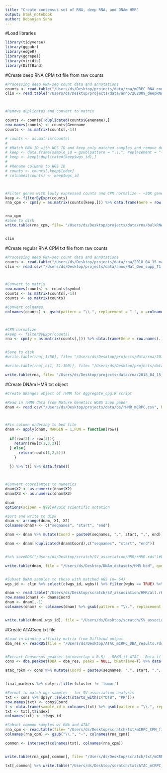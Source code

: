 ```yaml
---
title: "Create consensus set of RNA, deep RNA, and DNAm HMR"
output: html_notebook
author: Debanjan Saha
---
```

#Load libraries
```r
library(tidyverse)
library(ggpubr)
library(edgeR)
library(ggrepel)
library(viridis)
library(DiffBind)


```

#Create deep RNA CPM txt file from raw counts
```r
#Processing deep RNA-seq count data and annotations
counts <- read.table("/Users/ds/Desktop/projects/data/rna/mCRPC_RNA_counts_genename.txt", header = T)
clin <- read.table("/Users/ds/Desktop/projects/data/anno/202009_deepRNAseq_sample_full.txt", header = T) %>% dplyr::select(c(sample_id, wgs_id, MLH1)) 



#Remove duplicates and convert to matrix

counts <- counts[!duplicated(counts$Genename),]
row.names(counts) <- counts$Genename
counts <- as.matrix(counts[,-1])

# counts <- as.matrix(counts)
# 
# #Match RNA ID with WGS ID and keep only matched samples and remove duplicates - 61 samples remaining
# keep <- data.frame(sample_id = gsub(pattern = "\\.", replacement = "-", x =colnames(counts) )) %>% merge(clin) %>% mutate(Index = 1:74) %>% na.omit()
# keep <- keep[!duplicated(keep$wgs_id),]
# 
# #Rename columns to WGS ID
# counts <- counts[,keep$Index]
# colnames(counts) <- keep$wgs_id



#Filter genes with lowly expressed counts and CPM normalize - ~30K genes remaining
keep <- filterByExpr(counts)
rna_cpm <- cpm(y = as.matrix(counts[keep,])) %>% data.frame(Gene = row.names(.)) %>% dplyr::select(Gene, everything())


rna_cpm
#Save to disk
write.table(rna_cpm, file= "/Users/ds/Desktop/projects/data/rna/bulkRNA_mCRPC_CPM_gene.txt", quote = F, sep = "\t", row.names = F, col.names = T)


clin
```


#Create regular RNA CPM txt file from raw counts
```r
#Processing deep RNA-seq count data and annotations
counts <- read.table("/Users/ds/Desktop/projects/data/rna/2018_04_15_matrix_rna_counts.txt", header = T)
clin <- read.csv("/Users/ds/Desktop/projects/data/anno/Nat_Gen_supp_T1.csv", header = T) %>% dplyr::select(IDENTIFIER)



#Convert to matrix
row.names(counts) <- counts$symbol
counts <- as.matrix(counts[,-1])
counts <- as.matrix(counts)

#Convert colnames
colnames(counts) <- gsub(pattern = "\\.", replacement = "-", x =colnames(counts))



#CPM normalize 
#keep <- filterByExpr(counts)
rna <- cpm(y = as.matrix(counts[,])) %>% data.frame(Gene = row.names(.)) %>% dplyr::select(Gene, everything())


#Save to disk
#write.table(rna[,1:50], file= "/Users/ds/Desktop/projects/data/rna/2018_04_15_matrix_rna_CPM_genename_1:50.txt", quote = F, sep = "\t", row.names = F, col.names = T)

#write.table(rna[,c(1, 51:100)], file= "/Users/ds/Desktop/projects/data/rna/2018_04_15_matrix_rna_CPM_genename_51:99.txt", quote = F, sep = "\t", row.names = F, col.names = T)

write.table(rna, file= "/Users/ds/Desktop/projects/data/rna/2018_04_15_matrix_rna_CPM_genename.txt", quote = F, sep = "\t", row.names = F, col.names = T)


```



#Create DNAm HMR txt object
```r
#Create GRanges object of rHMR for Aggregate_cpg.R script

#Read in rHMR data from Nature Genetics WGBS Supp paper
dnam <- read.csv("/Users/ds/Desktop/projects/data/bs/rHMR_mCRPC.csv", header = T, skip = 1)



#Fix column ordering to bed file
dnam <- apply(dnam, MARGIN = 1,FUN = function(row){
  
  if(row[2] > row[3]){
    return(row[c(1,3,2)])
  } else{
      return(row[c(1,2,3)])
    }
  
  }) %>% t() %>% data.frame() 



#Convert coordiantes to numerics
dnam$X2 <- as.numeric(dnam$X2)
dnam$X3 <- as.numeric(dnam$X3)

dnam
options(scipen = 999)#Avoid scientific notation

#Sort and write to disk
dnam <- arrange(dnam, X1, X2)
colnames(dnam) <- c("seqnames", "start", "end")

dnam <- dnam %>% mutate(Coord = paste0(seqnames, ".", start, ".", end))

dnam <- dnam[!duplicated(dnam$Coord),c("seqnames", "start", "end")]


#%>% saveRDS("/Users/ds/Desktop/scratch/SV_association/HMR/rHMR.rds")#Use methylkit, aggregate.R to find methylation

write.table(dnam, file = "/Users/ds/Desktop/DNAm_datasets/HMR.bed", quote = F, sep = "\t", row.names = F, col.names = F)


#Subset DNAm samples to those with matched WGS (n= 64)
wgs_id <- clin %>% select(c(wgs_id, wgbs)) %>% filter(wgbs == TRUE) %>% .$wgs_id

dnam <- read.table("/Users/ds/Desktop/scratch/SV_association/HMR/all.rHMR.txt", header = T)
row.names(dnam) <- dnam$Coord
dnam <- dnam[,-1]
colnames(dnam) <- colnames(dnam) %>% gsub(pattern = "\\.", replacement = "-")


write.table(dnam[,wgs_id], file = "/Users/ds/Desktop/scratch/SV_association/HMR/rHMR_wgs_match.txt", quote = F, sep = "\t", row.names = T, col.names = T)

```


#Create ATACseq txt file
```r
#Load in binding affinity matrix from Diffbind output
dba_res <- readRDS(file = "/Users/ds/Desktop/ATAC_mCRPC_DBA_results.rds") 


#Extract Consensus peakset (minoverlap = 0.5) - RPKM if ATAC - Beta if DNAm
cons <- dba.peakset(DBA = dba_res, peaks = NULL, bRetrieve=T) %>% data.frame()

atac_rpkm <- cons %>% mutate(Coord = paste0(seqnames, ".", start, ".", end)) %>% dplyr::select(c(Coord, starts_with(c("DTB", "PR"))))


final_markers %>% dplyr::filter(cluster != 'tumor')

```


```r
#Format to match wgs samples - for SV association analysis
txt <- cons %>% dplyr::select(starts_with(c("DTB", "PR")))
row.names(txt) <- cons$Coord 
t <- data.frame(sample_id = colnames(txt) %>% gsub(pattern = "\\.", replacement = "-") %>% gsub(pattern ="PRO-", replacement = "Pro"), index = 1:length(colnames(txt))) %>% merge(clin)
txt <- txt[,t$index]
colnames(txt) <- t$wgs_id

#Subset common samples w/ RNA and ATAC
rna_cpm <- read.table(file= "/Users/ds/Desktop/scratch/txt/mCRPC_CPM_filter.txt", header = T, )
colnames(rna_cpm) <- gsub("\\.", "-", colnames(rna_cpm)) 

common <- intersect(colnames(txt), colnames(rna_cpm))


write.table(rna_cpm[,common], file= "/Users/ds/Desktop/scratch/txt/mCRPC_CPM_filter_matchATAC.txt", quote = F, sep = "\t", row.names = T, col.names = T)

txt[,common] %>% write.table("/Users/ds/Desktop/scratch/txt/ATAC_mCRPC_consensus.txt", quote = F, sep = "\t", row.names = T, col.names = T)

```



